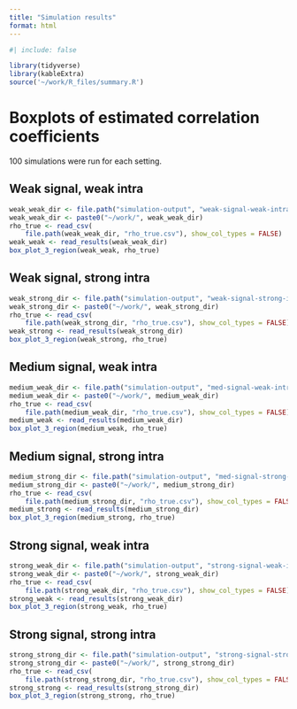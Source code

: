 ```yaml
---
title: "Simulation results"
format: html
---
```


```r
#| include: false

library(tidyverse)
library(kableExtra)
source('~/work/R_files/summary.R')
```

# Boxplots of estimated correlation coefficients

100 simulations were run for each setting.

::: {.panel-tabset}

## Weak signal, weak intra

```r
weak_weak_dir <- file.path("simulation-output", "weak-signal-weak-intra")
weak_weak_dir <- paste0("~/work/", weak_weak_dir)
rho_true <- read_csv(
    file.path(weak_weak_dir, "rho_true.csv"), show_col_types = FALSE)
weak_weak <- read_results(weak_weak_dir)
box_plot_3_region(weak_weak, rho_true)
```

## Weak signal, strong intra

```r
weak_strong_dir <- file.path("simulation-output", "weak-signal-strong-intra")
weak_strong_dir <- paste0("~/work/", weak_strong_dir)
rho_true <- read_csv(
    file.path(weak_strong_dir, "rho_true.csv"), show_col_types = FALSE)
weak_strong <- read_results(weak_strong_dir)
box_plot_3_region(weak_strong, rho_true)
```

## Medium signal, weak intra

```r
medium_weak_dir <- file.path("simulation-output", "med-signal-weak-intra")
medium_weak_dir <- paste0("~/work/", medium_weak_dir)
rho_true <- read_csv(
    file.path(medium_weak_dir, "rho_true.csv"), show_col_types = FALSE)
medium_weak <- read_results(medium_weak_dir)
box_plot_3_region(medium_weak, rho_true)
```

## Medium signal, strong intra

```r
medium_strong_dir <- file.path("simulation-output", "med-signal-strong-intra")
medium_strong_dir <- paste0("~/work/", medium_strong_dir)
rho_true <- read_csv(
    file.path(medium_strong_dir, "rho_true.csv"), show_col_types = FALSE)
medium_strong <- read_results(medium_strong_dir)
box_plot_3_region(medium_strong, rho_true)
```

## Strong signal, weak intra

```r
strong_weak_dir <- file.path("simulation-output", "strong-signal-weak-intra")
strong_weak_dir <- paste0("~/work/", strong_weak_dir)
rho_true <- read_csv(
    file.path(strong_weak_dir, "rho_true.csv"), show_col_types = FALSE)
strong_weak <- read_results(strong_weak_dir)
box_plot_3_region(strong_weak, rho_true)
```

## Strong signal, strong intra

```r
strong_strong_dir <- file.path("simulation-output", "strong-signal-strong-intra")
strong_strong_dir <- paste0("~/work/", strong_strong_dir)
rho_true <- read_csv(
    file.path(strong_strong_dir, "rho_true.csv"), show_col_types = FALSE)
strong_strong <- read_results(strong_strong_dir)
box_plot_3_region(strong_strong, rho_true)
```

:::